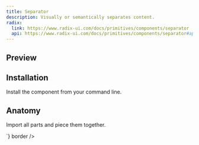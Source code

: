 ```yaml
---
title: Separator
description: Visually or semantically separates content.
radix:
  link: https://www.radix-ui.com/docs/primitives/components/separator
  api: https://www.radix-ui.com/docs/primitives/components/separator#api-reference
---
```

## Preview

<Preview>
  <Flex
    style={{
      flexDirection: "column",
      alignItems: "center",
      gap: "16px",
      width: '100%'
    }}
  >
    <Separator size="half"/>
    <Separator size="full"/>
  </Flex>
</Preview>

## Installation

Install the component from your command line.

<LiveProvider>
    <LiveEditor code={`npm install @raystack/ui`} border/>
</LiveProvider>


## Anatomy
Import all parts and piece them together.

<LiveProvider>
    <LiveEditor code={`

<Separator size="half"/>
<Separator size="full"/>
`} border />
</LiveProvider>

